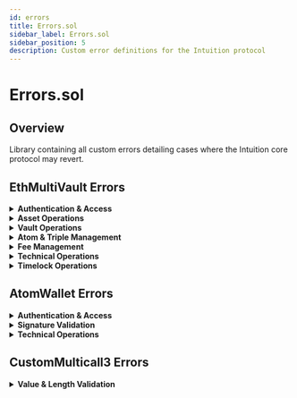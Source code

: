 ```yaml
---
id: errors
title: Errors.sol
sidebar_label: Errors.sol
sidebar_position: 5
description: Custom error definitions for the Intuition protocol
---
```


# Errors.sol

## Overview

Library containing all custom errors detailing cases where the Intuition core protocol may revert.



## EthMultiVault Errors

<details>
<summary><strong>Authentication & Access</strong></summary>

| Error | Description |
|-------|-------------|
| `MultiVault_AdminOnly()` | Only the admin is authorized to perform this operation |
| `MultiVault_OnlyOwner()` | Only the owner is authorized for this operation |
| `MultiVault_SenderNotApproved()` | The sender is not approved |
| `MultiVault_SenderAlreadyApproved()` | The sender is already approved |
| `MultiVault_CannotApproveSelf()` | Cannot approve oneself |
| `MultiVault_CannotRevokeSelf()` | Cannot revoke oneself |

</details>

<details>
<summary><strong>Asset Operations</strong></summary>

| Error | Description |
|-------|-------------|
| `MultiVault_InsufficientBalance()` | Insufficient balance for the operation |
| `MultiVault_BurnInsufficientBalance()` | Insufficient balance for burn operation |
| `MultiVault_BurnFromZeroAddress()` | Cannot burn from the zero address |
| `MultiVault_DepositOrWithdrawZeroShares()` | Cannot deposit or withdraw zero shares |
| `MultiVault_MinimumDeposit()` | The deposit is below the minimum required amount |
| `MultiVault_InsufficientDepositAmountToCoverFees()` | The deposit amount is insufficient to cover the fees |

</details>

<details>
<summary><strong>Vault Operations</strong></summary>

| Error | Description |
|-------|-------------|
| `MultiVault_VaultDoesNotExist()` | The specified vault does not exist |
| `MultiVault_InsufficientSharesInVault()` | Insufficient shares in vault |
| `MultiVault_InsufficientRemainingSharesInVault(uint256 remainingShares)` | Insufficient remaining shares in the vault |
| `MultiVault_HasCounterStake()` | There is a counter stake present |

</details>

<details>
<summary><strong>Atom & Triple Management</strong></summary>

| Error | Description |
|-------|-------------|
| `MultiVault_AtomDoesNotExist(uint256 atomId)` | The specified atom does not exist |
| `MultiVault_AtomExists(bytes atomUri)` | The atom already exists |
| `MultiVault_AtomUriTooLong()` | The atomURI data to create an atom is too long |
| `MultiVault_VaultIsTriple(uint256 vaultId)` | The specified vault is a triple |
| `MultiVault_VaultNotAtom()` | The specified vault is not an atom |
| `MultiVault_VaultNotTriple()` | The specified vault is not a triple |
| `MultiVault_TripleExists(uint256 subjectId, uint256 predicateId, uint256 objectId)` | The triple already exists |

</details>

<details>
<summary><strong>Fee Management</strong></summary>

| Error | Description |
|-------|-------------|
| `MultiVault_InvalidEntryFee()` | The entry fee is invalid |
| `MultiVault_InvalidExitFee()` | The exit fee is invalid |
| `MultiVault_InvalidProtocolFee()` | The protocol fee is invalid |
| `MultiVault_InvalidAtomDepositFractionForTriple()` | The deposit fraction for an atom in a triple is invalid |

</details>

<details>
<summary><strong>Technical Operations</strong></summary>

| Error | Description |
|-------|-------------|
| `MultiVault_ArraysNotSameLength()` | Arrays provided are not of the same length |
| `MultiVault_DeployAccountFailed()` | Atom wallet deployment failed |
| `MultiVault_TransferFailed()` | Transfer operation failed |
| `MultiVault_ReceiveNotAllowed()` | Receive function should not be called |

</details>

<details>
<summary><strong>Timelock Operations</strong></summary>

| Error | Description |
|-------|-------------|
| `MultiVault_OperationAlreadyScheduled()` | Timelock operation already scheduled |
| `MultiVault_OperationAlreadyExecuted()` | Timelock operation already executed |
| `MultiVault_OperationNotScheduled()` | Timelock operation not scheduled |
| `MultiVault_TimelockNotExpired()` | Timelock not expired |
| `MultiVault_InvalidTimelockDuration()` | Invalid timelock duration specified |
| `MultiVault_OperationExpired()` | Timelock operation has expired |
| `MultiVault_InsufficientApprovals()` | Insufficient approvals for timelock execution |

</details>

## AtomWallet Errors

<details>
<summary><strong>Authentication & Access</strong></summary>

| Error | Description |
|-------|-------------|
| `AtomWallet_OnlyOwner()` | Only the owner is authorized for this operation |
| `AtomWallet_OnlyOwnerOrEntryPoint()` | Only the owner or the entry point is authorized for this action |

</details>

<details>
<summary><strong>Signature Validation</strong></summary>

| Error | Description |
|-------|-------------|
| `AtomWallet_InvalidSignature()` | The signature is invalid |
| `AtomWallet_InvalidSignatureLength(uint256 length)` | The signature length is invalid |
| `AtomWallet_InvalidSignatureS(bytes32 s)` | The signature 's' value is invalid |

</details>

<details>
<summary><strong>Technical Operations</strong></summary>

| Error | Description |
|-------|-------------|
| `AtomWallet_InvalidCallDataLength()` | The call data length is invalid |
| `AtomWallet_WrongArrayLengths()` | The array lengths do not match |

</details>

## CustomMulticall3 Errors

<details>
<summary><strong>Value & Length Validation</strong></summary>

| Error | Description |
|-------|-------------|
| `CustomMulticall3_InsufficientValue()` | The value provided is insufficient |
| `CustomMulticall3_InvalidValue()` | The value provided is invalid |
| `CustomMulticall3_InvalidValuesLength()` | The length of values is invalid |
| `CustomMulticall3_InvalidAtomIdsLength()` | The length of atom IDs is invalid |
| `CustomMulticall3_InvalidAtomUrisLength()` | The length of atom URIs is invalid |

</details> 
